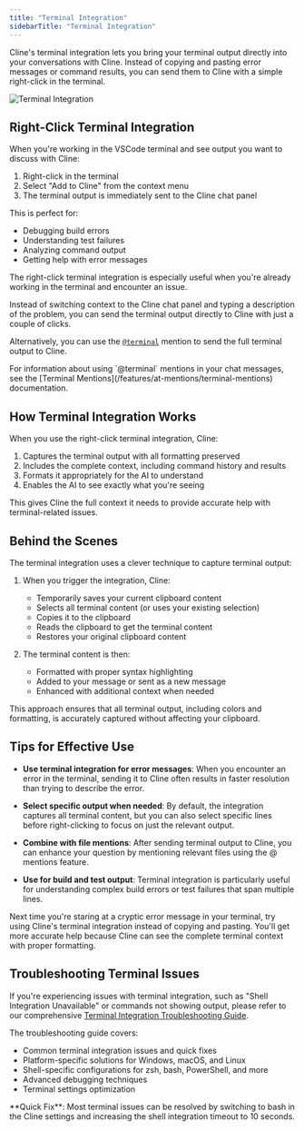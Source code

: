 ```yaml
---
title: "Terminal Integration"
sidebarTitle: "Terminal Integration"
---
```


Cline's terminal integration lets you bring your terminal output directly into your conversations with Cline. Instead of copying and pasting error messages or command results, you can send them to Cline with a simple right-click in the terminal.

<Frame>
	<img
		src="https://storage.googleapis.com/cline_public_images/docs/assets/terminal-integration.png"
		alt="Terminal Integration"
	/>
</Frame>

## Right-Click Terminal Integration

When you're working in the VSCode terminal and see output you want to discuss with Cline:

1. Right-click in the terminal
2. Select "Add to Cline" from the context menu
3. The terminal output is immediately sent to the Cline chat panel

This is perfect for:

-   Debugging build errors
-   Understanding test failures
-   Analyzing command output
-   Getting help with error messages

The right-click terminal integration is especially useful when you're already working in the terminal and encounter an issue.

Instead of switching context to the Cline chat panel and typing a description of the problem, you can send the terminal output directly to Cline with just a couple of clicks.

Alternatively, you can use the [`@terminal`](/features/at-mentions/terminal-mentions) mention to send the full terminal output to Cline.

<Tip>
	For information about using `@terminal` mentions in your chat messages, see the [Terminal
	Mentions](/features/at-mentions/terminal-mentions) documentation.
</Tip>

## How Terminal Integration Works

When you use the right-click terminal integration, Cline:

1. Captures the terminal output with all formatting preserved
2. Includes the complete context, including command history and results
3. Formats it appropriately for the AI to understand
4. Enables the AI to see exactly what you're seeing

This gives Cline the full context it needs to provide accurate help with terminal-related issues.

## Behind the Scenes

The terminal integration uses a clever technique to capture terminal output:

1. When you trigger the integration, Cline:

    - Temporarily saves your current clipboard content
    - Selects all terminal content (or uses your existing selection)
    - Copies it to the clipboard
    - Reads the clipboard to get the terminal content
    - Restores your original clipboard content

2. The terminal content is then:
    - Formatted with proper syntax highlighting
    - Added to your message or sent as a new message
    - Enhanced with additional context when needed

This approach ensures that all terminal output, including colors and formatting, is accurately captured without affecting your clipboard.

## Tips for Effective Use

-   **Use terminal integration for error messages**: When you encounter an error in the terminal, sending it to Cline often results in faster resolution than trying to describe the error.

-   **Select specific output when needed**: By default, the integration captures all terminal content, but you can also select specific lines before right-clicking to focus on just the relevant output.

-   **Combine with file mentions**: After sending terminal output to Cline, you can enhance your question by mentioning relevant files using the @ mentions feature.

-   **Use for build and test output**: Terminal integration is particularly useful for understanding complex build errors or test failures that span multiple lines.

Next time you're staring at a cryptic error message in your terminal, try using Cline's terminal integration instead of copying and pasting. You'll get more accurate help because Cline can see the complete terminal context with proper formatting.

## Troubleshooting Terminal Issues

If you're experiencing issues with terminal integration, such as "Shell Integration Unavailable" or commands not showing output, please refer to our comprehensive [Terminal Integration Troubleshooting Guide](/troubleshooting/terminal-integration-guide).

The troubleshooting guide covers:

-   Common terminal integration issues and quick fixes
-   Platform-specific solutions for Windows, macOS, and Linux
-   Shell-specific configurations for zsh, bash, PowerShell, and more
-   Advanced debugging techniques
-   Terminal settings optimization

<Tip>
	**Quick Fix**: Most terminal issues can be resolved by switching to bash in the Cline settings and increasing the shell
	integration timeout to 10 seconds.
</Tip>
